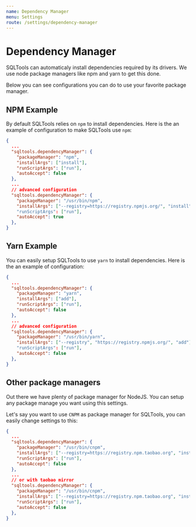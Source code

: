 ```yaml
---
name: Dependency Manager
menu: Settings
route: /settings/dependency-manager
---
```


# Dependency Manager

SQLTools can automaticaly install dependencies required by its drivers. We use node package managers like npm and yarn to get this done.

Below you can see configurations you can do to use your favorite package manager.

<RenderSettings path="['sqltools.dependencyManager'].properties" disableSearch title="sqltools.dependencyManager options"/>

## NPM Example

By default SQLTools relies on `npm` to install dependencies. Here is the an example of configuration to make SQLTools use `npm`:

```json
{
  ...
  "sqltools.dependencyManager": {
    "packageManager": "npm",
    "installArgs": ["install"],
    "runScriptArgs": ["run"],
    "autoAccept": false
  },
  ...
  // advanced configuration
  "sqltools.dependencyManager": {
    "packageManager": "/usr/bin/npm",
    "installArgs": ["--registry=https://registry.npmjs.org/", "install"], // this will be executed as `npm --registry=https://registry.npmjs.org/ install <package_name>
    "runScriptArgs": ["run"],
    "autoAccept": true
  },
}
```

## Yarn Example

You can easily setup SQLTools to use `yarn` to install dependencies. Here is the an example of configuration:

```json
{
  ...
  "sqltools.dependencyManager": {
    "packageManager": "yarn",
    "installArgs": ["add"],
    "runScriptArgs": ["run"],
    "autoAccept": false
  },
  ...
  // advanced configuration
  "sqltools.dependencyManager": {
    "packageManager": "/usr/bin/yarn",
    "installArgs": ["--registry", "https://registry.npmjs.org/", "add"], // this will be executed as `yarn --registry https://registry.npmjs.org/ add <package_name>
    "runScriptArgs": ["run"],
    "autoAccept": false
  },
}
```

## Other package managers

Out there we have plenty of package manager for NodeJS. You can setup any package manage you want using this settings.

Let's say you want to use `CNPM` as package manager for SQLTools, you can easily change settings to this:

```json
{
  ...
  "sqltools.dependencyManager": {
    "packageManager": "/usr/bin/cnpm",
    "installArgs": ["--registry=https://registry.npm.taobao.org", "install"],
    "runScriptArgs": ["run"],
    "autoAccept": false
  },
  ...
  // or with taobao mirror
  "sqltools.dependencyManager": {
    "packageManager": "/usr/bin/cnpm",
    "installArgs": ["--registry=https://registry.npm.taobao.org", "install"],
    "runScriptArgs": ["run"],
    "autoAccept": false
  },
}
```
